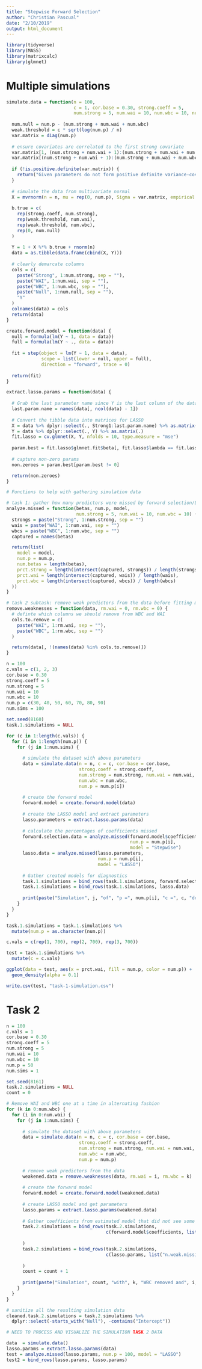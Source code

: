 ```yaml
---
title: "Stepwise Forward Selection"
author: "Christian Pascual"
date: "2/10/2019"
output: html_document
---
```


```r
library(tidyverse)
library(MASS)
library(matrixcalc)
library(glmnet)
```

# Multiple simulations

```r
simulate.data = function(n = 100, 
                         c = 1, cor.base = 0.30, strong.coeff = 5,
                         num.strong = 5, num.wai = 10, num.wbc = 10, num.p = 100) {
  
  num.null = num.p - (num.strong + num.wai + num.wbc)
  weak.threshold = c * sqrt(log(num.p) / n)
  var.matrix = diag(num.p)
  
  # ensure covariates are correlated to the first strong covariate
  var.matrix[1, (num.strong + num.wai + 1):(num.strong + num.wai + num.wbc)] = cor.base
  var.matrix[(num.strong + num.wai + 1):(num.strong + num.wai + num.wbc), 1] = cor.base
  
  if (!is.positive.definite(var.matrix)) {
    return("Given parameters do not form positive definite variance-covariance matrix.")
  }
  
  # simulate the data from multivariate normal
  X = mvrnorm(n = n, mu = rep(0, num.p), Sigma = var.matrix, empirical = F, tol = 0.1)
  
  b.true = c(
    rep(strong.coeff, num.strong),
    rep(weak.threshold, num.wai), 
    rep(weak.threshold, num.wbc),
    rep(0, num.null) 
  )
  
  Y = 1 + X %*% b.true + rnorm(n)
  data = as.tibble(data.frame(cbind(X, Y)))
  
  # clearly demarcate columns
  cols = c(
    paste("Strong", 1:num.strong, sep = ""),
    paste("WAI", 1:num.wai, sep = ""),
    paste("WBC", 1:num.wbc, sep = ""),
    paste("Null", 1:num.null, sep = ""),
    "Y"
  )
  colnames(data) = cols
  return(data)
}

create.forward.model = function(data) {
  null = formula(lm(Y ~ 1, data = data))
  full = formula(lm(Y ~ ., data = data))
  
  fit = step(object = lm(Y ~ 1, data = data),
             scope = list(lower = null, upper = full), 
             direction = "forward", trace = 0)
  
  return(fit)
}

extract.lasso.params = function(data) {
  
  # Grab the last parameter name since Y is the last column of the data
  last.param.name = names(data[, ncol(data) - 1])
  
  # Convert the tibble data into matrices for LASSO
  X = data %>% dplyr::select(., Strong1:last.param.name) %>% as.matrix(.)
  Y = data %>% dplyr::select(., Y) %>% as.matrix(.)
  fit.lasso = cv.glmnet(X, Y, nfolds = 10, type.measure = "mse")
  
  param.best = fit.lasso$glmnet.fit$beta[, fit.lasso$lambda == fit.lasso$lambda.1se] 
  
  # capture non-zero params
  non.zeroes = param.best[param.best != 0]

  return(non.zeroes)
}

```

```r
# Functions to help with gathering simulation data

# task 1: gather how many predictors were missed by forward selection/LASSO
analyze.missed = function(betas, num.p, model,
                          num.strong = 5, num.wai = 10, num.wbc = 10) {
  strongs = paste("Strong", 1:num.strong, sep = "")
  wais = paste("WAI", 1:num.wai, sep = "")
  wbcs = paste("WBC", 1:num.wbc, sep = "")
  captured = names(betas)

  return(list(
    model = model,
    num.p = num.p,
    num.betas = length(betas),
    prct.strong = length(intersect(captured, strongs)) / length(strongs),
    prct.wai = length(intersect(captured, wais)) / length(wais),
    prct.wbc = length(intersect(captured, wbcs)) / length(wbcs)
  ))
}

# task 2 subtask: remove weak predictors from the data before fitting model to it
remove.weaknesses = function(data, rm.wai = 0, rm.wbc = 0) {
  # definte which columns we should remove from WBC and WAI
  cols.to.remove = c(
    paste("WAI", 1:rm.wai, sep = ""),
    paste("WBC", 1:rm.wbc, sep = "")
  )

  return(data[, !(names(data) %in% cols.to.remove)])
}
```

```r
n = 100
c.vals = c(1, 2, 3)
cor.base = 0.30
strong.coeff = 5
num.strong = 5
num.wai = 10
num.wbc = 10
num.p = c(30, 40, 50, 60, 70, 80, 90)
num.sims = 100
```

```r
set.seed(8160)
task.1.simulations = NULL

for (c in 1:length(c.vals)) {
  for (i in 1:length(num.p)) {
    for (j in 1:num.sims) {
      
      # simulate the dataset with above parameters
      data = simulate.data(n = n, c = c, cor.base = cor.base,
                           strong.coeff = strong.coeff, 
                           num.strong = num.strong, num.wai = num.wai, 
                           num.wbc = num.wbc, 
                           num.p = num.p[i])
      
      # create the forward model
      forward.model = create.forward.model(data)
      
      # create the LASSO model and extract parameters
      lasso.parameters = extract.lasso.params(data)
      
      # calculate the percentages of coefficients missed
      forward.selection.data = analyze.missed(forward.model$coefficients, 
                                              num.p = num.p[i],
                                              model = "Stepwise")
      lasso.data = analyze.missed(lasso.parameters, 
                                  num.p = num.p[i],
                                  model = "LASSO")
      
      # Gather created models for diagnostics
      task.1.simulations = bind_rows(task.1.simulations, forward.selection.data)
      task.1.simulations = bind_rows(task.1.simulations, lasso.data)
      
      print(paste("Simulation", j, "of", "p =", num.p[i], "c =", c, "done!"))
    }
  }
}
```

```r
task.1.simulations = task.1.simulations %>% 
  mutate(num.p = as.character(num.p))

c.vals = c(rep(1, 700), rep(2, 700), rep(3, 700))

test = task.1.simulations %>% 
  mutate(c = c.vals)

ggplot(data = test, aes(x = prct.wai, fill = num.p, color = num.p)) +
  geom_density(alpha = 0.1)
```

```r
write.csv(test, "task-1-simulation.csv")
```

# Task 2

```r
n = 100
c.vals = 1
cor.base = 0.30
strong.coeff = 5
num.strong = 5
num.wai = 10
num.wbc = 10
num.p = 50
num.sims = 1
```

```r
set.seed(8161)
task.2.simulations = NULL
count = 0

# Remove WAI and WBC one at a time in alternating fashion
for (k in 0:num.wbc) {
  for (i in 0:num.wai) {
    for (j in 1:num.sims) {
      
      # simulate the dataset with above parameters
      data = simulate.data(n = n, c = c, cor.base = cor.base,
                           strong.coeff = strong.coeff, 
                           num.strong = num.strong, num.wai = num.wai, 
                           num.wbc = num.wbc, 
                           num.p = num.p)
      
      # remove weak predictors from the data
      weakened.data = remove.weaknesses(data, rm.wai = i, rm.wbc = k)
      
      # create the forward model
      forward.model = create.forward.model(weakened.data)
      
      # create LASSO model and get parameters
      lasso.params = extract.lasso.params(weakened.data)
      
      # Gather coefficients from estimated model that did not see some weak predictors
      task.2.simulations = bind_rows(task.2.simulations, 
                                     c(forward.model$coefficients, list("n.weak.missing" = i + k, 
                                                                        "Model" = "Stepwise"))
      )
      task.2.simulations = bind_rows(task.2.simulations, 
                                     c(lasso.params, list("n.weak.missing" = i + k,
                                                                        "Model" = "LASSO"))
      )
      count = count + 1 
      
      print(paste("Simulation", count, "with", k, "WBC removed and", i, "WAI removed done!"))
    }
  }
}

# sanitize all the resulting simulation data 
cleaned.task.2.simulations = task.2.simulations %>% 
  dplyr::select(-starts_with("Null"), -contains("Intercept"))
```

```r
# NEED TO PROCESS AND VISUALIZE THE SIMULATION TASK 2 DATA
```

```r
data  = simulate.data()
lasso.params = extract.lasso.params(data)
test = analyze.missed(lasso.params, num.p = 100, model = "LASSO")
test2 = bind_rows(lasso.params, lasso.params)
```



